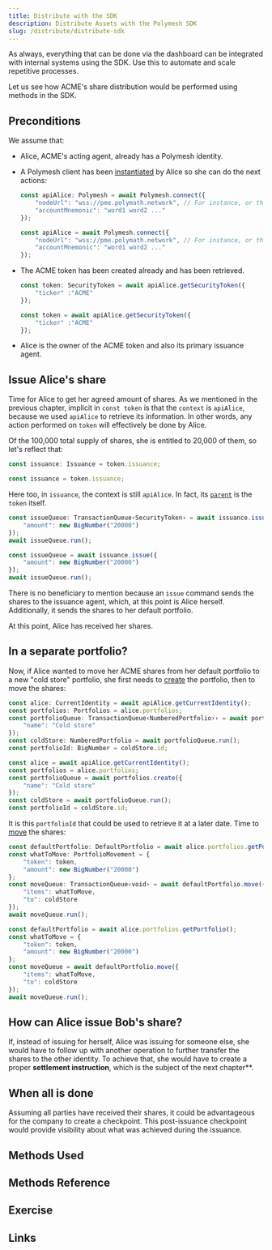 ```yaml
---
title: Distribute with the SDK
description: Distribute Assets with the Polymesh SDK
slug: /distribute/distribute-sdk
---
```



As always, everything that can be done via the dashboard can be integrated with internal systems using the SDK. Use this to automate and scale repetitive processes.

Let us see how ACME's share distribution would be performed using methods in the SDK.

## Preconditions

We assume that:

* Alice, ACME's acting agent, already has a Polymesh identity.
* A Polymesh client has been [instantiated](https://developers.polymath.network/polymesh-sdk-api-reference/classes/polymesh#static-connect) by Alice so she can do the next actions:
    <MultiCodeBlock>

    ```typescript
    const apiAlice: Polymesh = await Polymesh.connect({
        "nodeUrl": "wss://pme.polymath.network", // For instance, or the proper network
        "accountMnemonic": "word1 word2 ..."
    });
    ```

    ```javascript
    const apiAlice = await Polymesh.connect({
        "nodeUrl": "wss://pme.polymath.network", // For instance, or the proper network
        "accountMnemonic": "word1 word2 ..."
    });
    ```

    </MultiCodeBlock>
* The ACME token has been created already and has been retrieved.
    <MultiCodeBlock>

    ```typescript
    const token: SecurityToken = await apiAlice.getSecurityToken({
        "ticker" :"ACME"
    });
    ```

    ```javascript
    const token = await apiAlice.getSecurityToken({
        "ticker" :"ACME"
    });
    ```

    </MultiCodeBlock>
* Alice is the owner of the ACME token and also its primary issuance agent.

## Issue Alice's share

Time for Alice to get her agreed amount of shares. As we mentioned in the previous chapter, implicit in `const token` is that the `context` is `apiAlice`, because we used `apiAlice` to retrieve its information. In other words, any action performed on `token` will effectively be done by Alice.

Of the 100,000 total supply of shares, she is entitled to 20,000 of them, so let's reflect that:

<MultiCodeBlock>

```typescript
const issuance: Issuance = token.issuance;
```

```javascript
const issuance = token.issuance;
```

</MultiCodeBlock>

Here too, in `issuance`, the context is still `apiAlice`. In fact, its [`parent`](https://developers.polymath.network/polymesh-sdk-api-reference/classes/issuance#properties-1) is the `token` itself.

<MultiCodeBlock>

```typescript
const issueQueue: TransactionQueue‹SecurityToken› = await issuance.issue({
    "amount": new BigNumber("20000")
});
await issueQueue.run();
```

```javascript
const issueQueue = await issuance.issue({
    "amount": new BigNumber("20000")
});
await issueQueue.run();
```

</MultiCodeBlock>

<HighlightBox type="tip">

There is no beneficiary to mention because an `issue` command sends the shares to the issuance agent, which, at this point is Alice herself. Additionally, it sends the shares to her default portfolio.

</HighlightBox>
At this point, Alice has received her shares.

## In a separate portfolio?

Now, if Alice wanted to move her ACME shares from her default portfolio to a new "cold store" portfolio, she first needs to [create](https://developers.polymath.network/polymesh-sdk-api-reference/classes/portfolios#create) the portfolio, then to move the shares:

<MultiCodeBlock>

```typescript
const alice: CurrentIdentity = await apiAlice.getCurrentIdentity();
const portfolios: Portfolios = alice.portfolios;
const portfolioQueue: TransactionQueue‹NumberedPortfolio›› = await portfolios.create({
    "name": "Cold store"
});
const coldStore: NumberedPortfolio = await portfolioQueue.run();
const portfolioId: BigNumber = coldStore.id;
```

```javascript
const alice = await apiAlice.getCurrentIdentity();
const portfolios = alice.portfolios;
const portfolioQueue = await portfolios.create({
    "name": "Cold store"
});
const coldStore = await portfolioQueue.run();
const portfolioId = coldStore.id;
```

</MultiCodeBlock>

It is this `portfolioId` that could be used to retrieve it at a later date. Time to [move](https://developers.polymath.network/polymesh-sdk-api-reference/classes/portfolio#movefunds) the shares:

<MultiCodeBlock>

```typescript
const defaultPortfolio: DefaultPortfolio = await alice.portfolios.getPortfolio();
const whatToMove: PortfolioMovement = {
    "token": token,
    "amount": new BigNumber("20000")
};
const moveQueue: TransactionQueue‹void› = await defaultPortfolio.move({
    "items": whatToMove,
    "to": coldStore
});
await moveQueue.run();
```

```javascript
const defaultPortfolio = await alice.portfolios.getPortfolio();
const whatToMove = {
    "token": token,
    "amount": new BigNumber("20000")
};
const moveQueue = await defaultPortfolio.move({
    "items": whatToMove,
    "to": coldStore
});
await moveQueue.run();
```

</MultiCodeBlock>

## How can Alice issue Bob's share?

If, instead of issuing for herself, Alice was issuing for someone else, she would have to follow up with another operation to further transfer the shares to the other identity. To achieve that, she would have to create a proper **settlement instruction**, which is the subject of the next chapter**.

## When all is done

Assuming all parties have received their shares, it could be advantageous for the company to create a checkpoint. This post-issuance checkpoint would provide visibility about what was achieved during the issuance.



## Methods Used


## Methods Reference


## Exercise


## Links
